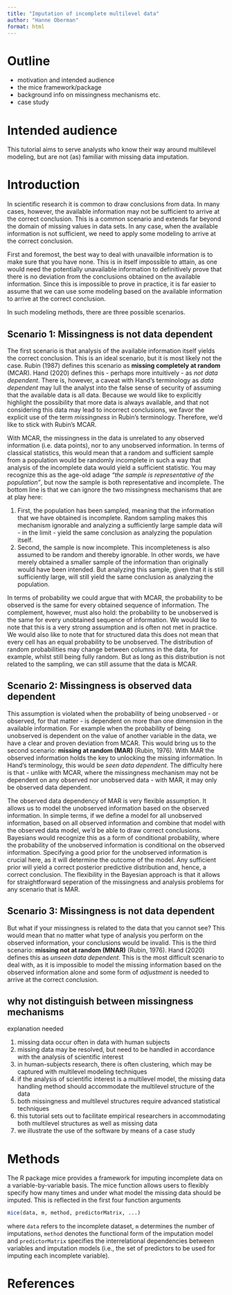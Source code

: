 ```yaml
---
title: "Imputation of incomplete multilevel data"
author: "Hanne Oberman"
format: html
---
```


# Outline

- motivation and intended audience
- the mice framework/package
- background info on missingness mechanisms etc.
- case study

# Intended audience

This tutorial aims to serve analysts who know their way around multilevel modeling, but are not (as) familiar with missing data imputation.

# Introduction
In scientific research it is common to draw conclusions from data. In many cases, however, the available information may not be sufficient to arrive at the correct conclusion. This is a common scenario and extends far beyond the domain of missing values in data sets. In any case, when the available information is not sufficient, we need to apply some modeling to arrive at the correct conclusion. 

First and foremost, the best way to deal with unavailble information is to make sure that you have none. This is in itself impossible to attain, as one would need the potentially unavailable information to definitively prove that there is no deviation from the conclusions obtained on the available information. Since this is impossible to prove in practice, it is far easier to assume that we can use some modeling based on the available information to arrive at the correct conclusion.

In such modeling methods, there are three possible scenarios. 

## Scenario 1: Missingness is not data dependent
The first scenario is that analysis of the available information itself yields the correct conclusion. This is an ideal scenario, but it is most likely not the case. Rubin (1987) defines this scenario as **missing completely at random** (MCAR). Hand (2020) defines this - perhaps more intuitively - as *not data dependent*. There is, however, a caveat with Hand's terminology as *data dependent* may lull the analyst into the false sense of security of assuming that the available data is all data. Because we would like to explicitly highlight the possibility that more data is always available, and that not considering this data may lead to incorrect conclusions, we favor the explicit use of the term *missingness* in Rubin's terminology.  Therefore, we'd like to stick with Rubin's MCAR. 

With MCAR, the missingness in the data is unrelated to any observed information (i.e. data points), nor to any unobserved information. In terms of classical statistics, this would mean that a random and sufficient sample from a population would be randomly incomplete in such a way that analysis of the incomplete data would yield a sufficient statistic. You may recognize this as the age-old adage *"the sample is representative of the population"*, but now the sample is both representative and incomplete. The bottom line is that we can ignore the two missingness mechanisms that are at play here:

1. First, the population has been sampled, meaning that the information that we have obtained is incomplete. Random sampling makes this mechanism ignorable and analyzing a sufficiently large sample data will - in the limit - yield the same conclusion as analyzing the population itself. 
2. Second, the sample is now incomplete. This incompleteness is also assumed to be random and thereby ignorable. In other words, we have merely obtained a smaller sample of the information than originally would have been intended. But analyzing this sample, given that it is still sufficiently large, will still yield the same conclusion as analyzing the population. 

In terms of probability we could argue that with MCAR, the probability to be observed is the same for every obtained sequence of information. The complement, however, must also hold: the probability to be unobserved is the same for every unobtained sequence of information. We would like to note that this is a very strong assumption and is often not met in practice. We would also like to note that for structured data this does not mean that every cell has an equal probability to be unobserved. The distribution of random probabilities may change between columns in the data, for example, whilst still being fully random. But as long as this distribution is not related to the sampling, we can still assume that the data is MCAR.

## Scenario 2: Missingness is observed data dependent
This assumption is violated when the probability of being unobserved - or observed, for that matter - is dependent on more than one dimension in the available information. For example when the probability of being unobserved is dependent on the value of another variable in the data, we have a clear and proven deviation from MCAR. This would bring us to the second scenario: **missing at random (MAR)** (Rubin, 1976). With MAR the observed information holds the key to unlocking the missing information. In Hand's terminology, this would be *seen data dependent*. The difficulty here is that - unlike with MCAR, where the missingness mechanism may not be dependent on any observed nor unobserved data - with MAR, it may only be observed data dependent. 

The observed data dependency of MAR is very flexible assumption. It allows us to model the unobserved information based on the observed information. In simple terms, if we define a model for all unobserved information, based on all observed information and combine that model with the observed data model, we'd be able to draw correct conclusions. Bayesians would recognize this as a form of conditional probability, where the probability of the unobserved information is conditional on the observed information. Specifying a good prior for the unobserved information is crucial here, as it will determine the outcome of the model. Any sufficient prior will yield a correct posterior predictive distribution and, hence, a correct conclusion. The flexibility in the Bayesian approach is that it allows for straightforward seperation of the missingness and analysis problems for any scenario that is MAR.

## Scenario 3: Missingness is not data dependent
But what if your missingness is related to the data that you cannot see? This would mean that no matter what type of analysis you perform on the observed information, your conclusions would be invalid. This is the third scenario: **missing not at random (MNAR)** (Rubin, 1976). Hand (2020) defines this as *unseen data dependent*. This is the most difficult scenario to deal with, as it is impossible to model the missing information based on the observed information alone and some form of *adjustment* is needed to arrive at the correct conclusion.

::: {.callout-info}
# why not distinguish between missingness mechanisms
explanation needed
:::

1. missing data occur often in data with human subjects
2. missing data may be resolved, but need to be handled in accordance with the analysis of scientific interest
3. in human-subjects research, there is often clustering, which may be captured with multilevel modeling techniques
4. if the analysis of scientific interest is a multilevel model, the missing data handling method should accommodate the multilevel structure of the data
4. both missingness and multilevel structures require advanced statistical techniques
5. this tutorial sets out to facilitate empirical researchers in accommodating both multilevel structures as well as missing data
6. we illustrate the use of the software by means of a case study

# Methods

The [R]{.proglang} package [mice]{.pkg} provides a framework for imputing incomplete data on a variable-by-variable basis. The [mice]{.fct} function allows users to flexibly specify how many times and under what model the missing data should be imputed. This is reflected in the first four function arguments

```r
mice(data, m, method, predictorMatrix, ...)
```

where `data` refers to the incomplete dataset, `m` determines the number of imputations, `method` denotes the functional form of the imputation model and `predictorMatrix` specifies the interrelational dependencies between variables and imputation models (i.e., the set of predictors to be used for imputing each incomplete variable).


# References

<!-- FIMD, section 7.10 -->

<!-- > Recipe for a level-1 target:  -->
<!-- 1.	Define the most general analytic model to be applied to imputed data;  -->
<!-- 2.	Select a 2l method that imputes close to the data;  -->
<!-- 3.	Include all level-1 variables;  -->
<!-- 4.	Include the disaggregated cluster means of all level-1 variables;  -->
<!-- 5.	Include all level-1 interactions implied by the analytic model;  -->
<!-- 6.	Include all level-2 predictors;  -->
<!-- 7.	Include all level-2 interactions implied by the analytic model;  -->
<!-- 8.	Include all cross-level interactions implied by the analytic model;  -->
<!-- 9.	Include predictors related to the missingness and the target;  -->
<!-- 10.	Exclude any terms involving the target -->

<!-- > Recipe for a level-2 target:  -->
<!-- 1.	Define the most general analytic model to be applied to imputed -->
<!-- data;  -->
<!-- 2.	Select a 2lonly method that imputes close to the data;  -->
<!-- 3.	Include the cluster means of all level-1 variables;  -->
<!-- 4.	Include the cluster means of all level-1 interactions;  -->
<!-- 5.	Include all level-2 predictors;  -->
<!-- 6.	Include all interactions of level-2 variables;  -->
<!-- 7.	Include predictors related to the missingness and the target;  -->
<!-- 8.	Exclude any terms involving the target -->
